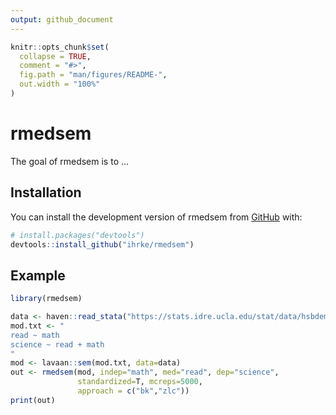 ```yaml
---
output: github_document
---
```


<!-- README.md is generated from README.Rmd. Please edit that file -->

```r
knitr::opts_chunk$set(
  collapse = TRUE,
  comment = "#>",
  fig.path = "man/figures/README-",
  out.width = "100%"
)
```

# rmedsem

<!-- badges: start -->
<!-- badges: end -->

The goal of rmedsem is to ...

## Installation

You can install the development version of rmedsem from [GitHub](https://github.com/) with:

``` r
# install.packages("devtools")
devtools::install_github("ihrke/rmedsem")
```


## Example

```r
library(rmedsem)

data <- haven::read_stata("https://stats.idre.ucla.edu/stat/data/hsbdemo.dta")
mod.txt <- "
read ~ math
science ~ read + math
"
mod <- lavaan::sem(mod.txt, data=data)
out <- rmedsem(mod, indep="math", med="read", dep="science", 
               standardized=T, mcreps=5000,
               approach = c("bk","zlc"))
print(out)
```

